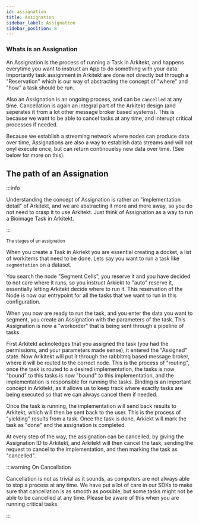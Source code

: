 ```yaml
---
id: assignation
title: Assignation
sidebar_label: Assignation
sidebar_position: 8
---
```




### Whats is an Assignation

An Assignation is the process of running a Task in Arkitekt, and happens everytime
you want to instruct an App to do something with your data.  Importantly task
assignment in Arkitekt are done not directly but through a "Reservation" which
is our way of abstracting the concept of "where" and "how" a task should be run.

Also an Assignation is an ongoing process, and can be `cancelled` at any time. Cancellation
is again an integral part of the Arkitekt design (and seperates it from a lot other message
broker based systems). This is because we want to be able to cancel tasks at any time, and
interupt critical processes if needed.

Because we establish a streaming network where nodes can produce data over time, Assignations
are also a way to establish data streams and will not onyl execute once, but can return 
continouelsy new data over time. (See below for more on this).


## The path of an Assignation



:::info

Understanding the concept of Assignation is rather an "implementation detail" of Arkitekt,
and we are abstracting it more and more away, so you do not need to crasp it to use Arkitekt.
Just think of Assignation as a way to run a Bioimage Task in Arkitekt.

:::

<div className="mt-2">
<Image img={assignment} />

<div className="text-gray-400 mb-2">
<small>The stages of an assignation</small>
</div>
</div>

When you create a Task in Akriekt you are essential creating a docket, a list of workitems
that need to be done. Lets say you want to run a task like `segmentation` on a dataset.

You search the node "Segment Cells", you reserve it and you have decided to not care where
it runs, so you instruct Arkiekt to "auto" reserve it, essentially letting Arkitekt decide
where to run it. This reservation of the Node is now our entrypoint for all the tasks that
we want to run in this configuration.

When you now are ready to run the task, and you enter the data you want to segment, you
create an Assignation with the parameters of the task. This Assignation is now a "workorder"
that is being sent through a pipeline of tasks.


First Arkitekt acknoledges that you assigned the task (you had the permissions, and your parameters
made sense), it entered the "Assigned" state. Now Arikitekt will put it through the rabbitmq
based message broker, where it will be routed to the correct node. This is the process of
"routing", once the task is routed to a desired implementation, the tasks is now "bound" to this
tasks is now "bound" to this implementation, and the implementation is responsible
for running the tasks. Binding is an important concept in Arkitekt, as it allows us
to keep track where exactly tasks are being executed so that we can always cancel them
if needed.

Once the task is running, the implementation will send back results to Arkitekt, which
will then be sent back to the user. This is the process of "yielding" results from a task.
Once the task is done, Arkiekt will mark the task as "done" and the assignation is
completed.

At every step of the way, the assignation can be cancelled, by giving the Assignation ID to
Arkitekt, and Arkitekt will then cancel the task, sending the request to cancel to the
implementation, and then marking the task as "cancelled".

:::warning On Cancellation

Cancellation is not as trivial as it sounds, as computers are not always able to stop
a process at any time. We have put a lot of care in our SDKs to make sure that
cancellation is as smooth as possible, but some tasks might not be able to be cancelled
at any time. Please be aware of this when you are running critical tasks.

:::






